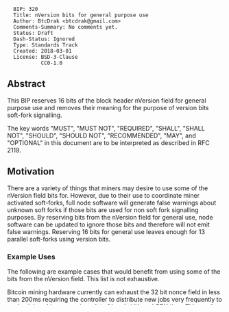 <pre>
  BIP: 320
  Title: nVersion bits for general purpose use
  Author: BtcDrak <btcdrak@gmail.com>
  Comments-Summary: No comments yet.
  Status: Draft
  Dash-Status: Ignored
  Type: Standards Track
  Created: 2018-03-01
  License: BSD-3-Clause
           CC0-1.0
</pre>

==Abstract==

This BIP reserves 16 bits of the block header nVersion field for general purpose use and removes their meaning for the purpose of version bits soft-fork signalling.

The key words "MUST", "MUST NOT", "REQUIRED", "SHALL", "SHALL NOT", "SHOULD", "SHOULD NOT", "RECOMMENDED", "MAY", and "OPTIONAL" in this document are to be interpreted as described in RFC 2119.

==Motivation==

There are a variety of things that miners may desire to use some of the nVersion field bits for. However, due to their use to coordinate miner activated soft-forks, full node software will generate false warnings about unknown soft forks if those bits are used for non soft fork signalling purposes. By reserving bits from the nVersion field for general use, node software can be updated to ignore those bits and therefore will not emit false warnings. Reserving 16 bits for general use leaves enough for 13 parallel soft-forks using version bits.

===Example Uses===

The following are example cases that would benefit from using some of the bits from the nVersion field. This list is not exhaustive.

Bitcoin mining hardware currently can exhaust the 32 bit nonce field in less than 200ms requiring the controller to distribute new jobs very frequently to each mining chip consuming a lot of bandwidth and CPU time. This can be greatly reduced by rolling more bits. Rolling too many bits from nTime is not ideal because it may distort the timestamps over a longer period.

Version-rolling AsicBoost requires two bits from the nVersion field to calculate 4-way collisions. Any two bits can be used and mining equipment can negotiate which bits are to be used with mining pools via the Stratum "version-rolling" extension.

==Specification==

Sixteen bits from the block header nVersion field, starting from 13 and ending at 28 inclusive (0x1fffe000), are reserved for general use and removed from BIP8 and BIP9 specifications. A mask of 0xe0001fff should be applied to nVersion bits so bits 13-28 inclusive will be ignored for soft-fork signalling and unknown soft-fork warnings.

This specification does not reserve specific bits for specific purposes.

==Reference Implementation==

https://github.com/btcdrak/bitcoin/commit/d12516e136d4a8952904a13eedc9f4225f35dc3b

==Backwards Compatibility==

Non-upgraded nodes will interpret the reserved bits of this proposal as signals for soft forks, and may additionally activate the warning system for unknown soft forks.

This proposal does not require a soft fork to implement.

At the time of writing no known soft forks are pending using any of 16 bits reserved in this BIP, and given that a non-trivial percentage of the  hashrate is already making uses of those bits, future soft forks SHOULD NOT utilise those bits for activation signalling.

==Acknowledgements==

Timo Hanke and Sergio Lerner for originally proposing 15-bit extra nNonce2.

==References==

[[bip-0008.mediawiki|BIP8]]

[[bip-0009.mediawiki|BIP9]]

[https://arxiv.org/pdf/1604.00575.pdf AsicBoost white paper]

[https://github.com/BlockheaderNonce2/bitcoin/wiki Blockheader Extra nNonce2 proposal]

[https://github.com/slushpool/stratumprotocol/blob/master/stratum-extensions.mediawiki Stratum protocol extension BIP for version-rolling]

==Copyright==

This document is dual licensed as BSD 3-clause, and Creative Commons CC0 1.0 Universal.
